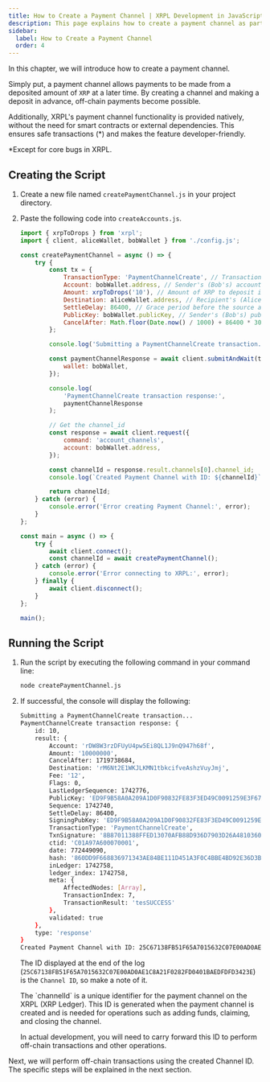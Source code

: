 ```yaml
---
title: How to Create a Payment Channel | XRPL Development in JavaScript - Level 4
description: This page explains how to create a payment channel as part of the XRPL Development in JavaScript - Level 4 curriculum.
sidebar:
  label: How to Create a Payment Channel
  order: 4
---
```



In this chapter, we will introduce how to create a payment channel.

Simply put, a payment channel allows payments to be made from a deposited amount of `XRP` at a later time. By creating a channel and making a deposit in advance, off-chain payments become possible.

Additionally, XRPL's payment channel functionality is provided natively, without the need for smart contracts or external dependencies. This ensures safe transactions (*) and makes the feature developer-friendly.

*Except for core bugs in XRPL.

## Creating the Script

<Steps>

1. Create a new file named `createPaymentChannel.js` in your project directory.
2. Paste the following code into `createAccounts.js`.

    ```javascript
    import { xrpToDrops } from 'xrpl';
    import { client, aliceWallet, bobWallet } from './config.js';

    const createPaymentChannel = async () => {
        try {
            const tx = {
                TransactionType: 'PaymentChannelCreate', // Transaction type: PaymentChannelCreate
                Account: bobWallet.address, // Sender's (Bob's) account address
                Amount: xrpToDrops('10'), // Amount of XRP to deposit in the channel (10 XRP here)
                Destination: aliceWallet.address, // Recipient's (Alice's) account address
                SettleDelay: 86400, // Grace period before the source address can close the channel if there is unclaimed XRP. Waiting time in seconds (1 day here)
                PublicKey: bobWallet.publicKey, // Sender's (Bob's) public key
                CancelAfter: Math.floor(Date.now() / 1000) + 86400 * 30, // Seconds until the channel can be canceled (1 month here)
            };

            console.log('Submitting a PaymentChannelCreate transaction...');

            const paymentChannelResponse = await client.submitAndWait(tx, {
                wallet: bobWallet,
            });

            console.log(
                'PaymentChannelCreate transaction response:',
                paymentChannelResponse
            );

            // Get the channel_id
            const response = await client.request({
                command: 'account_channels',
                account: bobWallet.address,
            });

            const channelId = response.result.channels[0].channel_id;
            console.log(`Created Payment Channel with ID: ${channelId}`);

            return channelId;
        } catch (error) {
            console.error('Error creating Payment Channel:', error);
        }
    };

    const main = async () => {
        try {
            await client.connect();
            const channelId = await createPaymentChannel();
        } catch (error) {
            console.error('Error connecting to XRPL:', error);
        } finally {
            await client.disconnect();
        }
    };

    main();
    ```
</Steps>


## Running the Script

<Steps>

1. Run the script by executing the following command in your command line:

    ```bash
    node createPaymentChannel.js
    ```

2. If successful, the console will display the following:
    ```bash
    Submitting a PaymentChannelCreate transaction...
    PaymentChannelCreate transaction response: {
        id: 10,
        result: {
            Account: 'rDW8W3rzDFUyU4pw5Ei8QL1J9nQ947h68f',
            Amount: '10000000',
            CancelAfter: 1719738684,
            Destination: 'rM6Nt2E1WKJLKMN1tbkcifveAshzVuyJmj',
            Fee: '12',
            Flags: 0,
            LastLedgerSequence: 1742776,
            PublicKey: 'ED9F9B58A0A209A1D0F90832FE83F3ED49C0091259E3F67A2FCAA3D3EAAF718FFE',
            Sequence: 1742740,
            SettleDelay: 86400,
            SigningPubKey: 'ED9F9B58A0A209A1D0F90832FE83F3ED49C0091259E3F67A2FCAA3D3EAAF718FFE',
            TransactionType: 'PaymentChannelCreate',
            TxnSignature: '8B87011388FFED13070AFB88D936D7903D26A481036043ABD27BEC13CA5531610A667BCFE18B2F7090EB04E611EAFDC3DA0082C72937FCB9DB2EEDE6AA5F4602',
            ctid: 'C01A97A600070001',
            date: 772449090,
            hash: '860DD9F668836971343AE84BE111D451A3F0C4BBE4BD92E36D3BCAC5E2571BB4',
            inLedger: 1742758,
            ledger_index: 1742758,
            meta: {
                AffectedNodes: [Array],
                TransactionIndex: 7,
                TransactionResult: 'tesSUCCESS'
            },
            validated: true
        },
        type: 'response'
    }
    Created Payment Channel with ID: 25C67138FB51F65A7015632C07E00AD0AE1C8A21F0282FD0401BAEDFDFD3423E
    ```

    The ID displayed at the end of the log (`25C67138FB51F65A7015632C07E00AD0AE1C8A21F0282FD0401BAEDFDFD3423E`) is the `Channel ID`, so make a note of it.

    <Aside>
    The `channelId` is a unique identifier for the payment channel on the XRPL (XRP Ledger).
    This ID is generated when the payment channel is created and is needed for operations such as adding funds, claiming, and closing the channel.
    </Aside>

    In actual development, you will need to carry forward this ID to perform off-chain transactions and other operations.

</Steps>

Next, we will perform off-chain transactions using the created Channel ID. The specific steps will be explained in the next section.